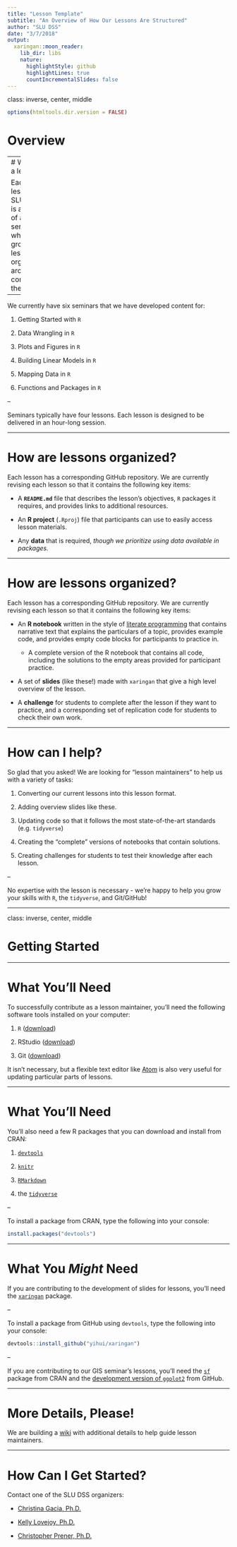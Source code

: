 ```yaml
---
title: "Lesson Template"
subtitle: "An Overview of How Our Lessons Are Structured"
author: "SLU DSS"
date: "3/7/2018"
output:
  xaringan::moon_reader:
    lib_dir: libs
    nature:
      highlightStyle: github
      highlightLines: true
      countIncrementalSlides: false
---
```


class: inverse, center, middle

```r
options(htmltools.dir.version = FALSE)
```

# Overview

---
# What is a lesson?

Each lesson for SLU DSS is a part of a seminar, which is a group of lessons organized around a core theme. 

--

We currently have six seminars that we have developed content for:

1. Getting Started with `R`

2. Data Wrangling in `R`

3. Plots and Figures in `R`

4. Building Linear Models in `R`

5. Mapping Data in `R`

6. Functions and Packages in `R`

--

Seminars typically have four lessons. Each lesson is designed to be delivered in an hour-long session.

---

# How are lessons organized?

Each lesson has a corresponding GitHub repository. We are currently revising each lesson so that it contains the following key items:

* A **`README.md`** file that describes the lesson's objectives, `R` packages it requires, and provides links to additional resources.

* An **R project** (`.Rproj`) file that participants can use to easily access lesson materials.

* Any **data** that is required, *though we prioritize using data available in packages.*

---

# How are lessons organized?

Each lesson has a corresponding GitHub repository. We are currently revising each lesson so that it contains the following key items:

* An **R notebook** written in the style of [literate programming](https://en.wikipedia.org/wiki/Literate_programming) that contains narrative text that explains the particulars of a topic, provides example code, and provides empty code blocks for participants to practice in.

   * A complete version of the R notebook that contains all code, including the solutions to the empty areas provided for participant practice.
   
* A set of **slides** (like these!) made with `xaringan` that give a high level overview of the lesson.

* A **challenge** for students to complete after the lesson if they want to practice, and a corresponding set of replication code for students to check their own work.

---

# How can I help?

So glad that you asked! We are looking for "lesson maintainers" to help us with a variety of tasks:

1. Converting our current lessons into this lesson format.

2. Adding overview slides like these.

3. Updating code so that it follows the most state-of-the-art standards (e.g. `tidyverse`)

4. Creating the "complete" versions of notebooks that contain solutions.

5. Creating challenges for students to test their knowledge after each lesson.

--

No expertise with the lesson is necessary - we're happy to help you grow your skills with `R`, the `tidyverse`, and Git/GitHub!

---

class: inverse, center, middle

# Getting Started

---

# What You'll Need

To successfully contribute as a lesson maintainer, you'll need the following software tools installed on your computer:

1. `R` ([download](https://www.r-project.org))

2. RStudio ([download](https://www.rstudio.com/products/rstudio/download/#download))

3. Git ([download](https://git-scm.com))

It isn't necessary, but a flexible text editor like [Atom](https://atom.io) is also very useful for updating particular parts of lessons.

---

# What You'll Need

You'll also need a few R packages that you can download and install from CRAN:

1. [`devtools`](https://github.com/r-lib/devtools)

2. [`knitr`](https://yihui.name/knitr/)

3. [`RMarkdown`](https://rmarkdown.rstudio.com)

4. the [`tidyverse`](http://tidyverse.org)

--

To install a package from CRAN, type the following into your console:

```r
install.packages("devtools")
```

---

# What You *Might* Need

If you are contributing to the development of slides for lessons, you'll need the [`xaringan`](https://github.com/yihui/xaringan) package.

--

To install a package from GitHub using `devtools`, type the following into your console:

```r
devtools::install_github("yihui/xaringan")
```

--

If you are contributing to our GIS seminar's lessons, you'll need the [`sf`](https://github.com/r-spatial/sf) package from CRAN and the [development version of `ggplot2`](https://github.com/tidyverse/ggplot2/) from GitHub.

---

# More Details, Please!

We are building a [wiki](https://github.com/slu-dss/lesson-template/wiki) with additional details to help guide lesson maintainers.

---

# How Can I Get Started?

Contact one of the SLU DSS organizers:

* [Christina Gacia, Ph.D.](mailto:christina.garcia@slu.edu)

* [Kelly Lovejoy, Ph.D.](mailto:kelly.lovejoy@slu.edu@slu.edu)

* [Christopher Prener, Ph.D.](mailto:chris.prener@slu.edu})
